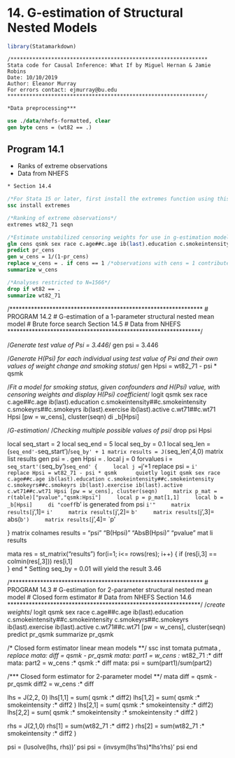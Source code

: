 # 14. G-estimation of Structural Nested Models{-}

```r
library(Statamarkdown)
```

```
/***************************************************************
Stata code for Causal Inference: What If by Miguel Hernan & Jamie Robins
Date: 10/10/2019
Author: Eleanor Murray 
For errors contact: ejmurray@bu.edu
***************************************************************/
```

```stata
*Data preprocessing***

use ./data/nhefs-formatted, clear
gen byte cens = (wt82 == .)
```

## Program 14.1
- Ranks of extreme observations
- Data from NHEFS

```stata
* Section 14.4

/*For Stata 15 or later, first install the extremes function using this code:*/
ssc install extremes 

/*Ranking of extreme observations*/
extremes wt82_71 seqn

/*Estimate unstabilized censoring weights for use in g-estimation models*/
glm cens qsmk sex race c.age##c.age ib(last).education c.smokeintensity##c.smokeintensity c.smokeyrs##c.smokeyrs ib(last).exercise ib(last).active c.wt71##c.wt71, family(binomial)
predict pr_cens
gen w_cens = 1/(1-pr_cens)
replace w_cens = . if cens == 1 /*observations with cens = 1 contribute to censoring models but not outcome model*/
summarize w_cens

/*Analyses restricted to N=1566*/
drop if wt82 == .
summarize wt82_71
```

/***************************************************************
# PROGRAM 14.2
# G-estimation of a 1-parameter structural nested mean model
# Brute force search
Section 14.5
# Data from NHEFS
***************************************************************/

/*Generate test value of Psi = 3.446*/
gen psi = 3.446

/*Generate H(Psi) for each individual using test value of Psi and their own values of weight change and smoking status*/
gen Hpsi = wt82_71 - psi * qsmk 

/*Fit a model for smoking status, given confounders and H(Psi) value, with censoring weights and display H(Psi) coefficient*/
logit qsmk sex race c.age##c.age ib(last).education c.smokeintensity##c.smokeintensity c.smokeyrs##c.smokeyrs ib(last).exercise ib(last).active c.wt71##c.wt71 Hpsi [pw = w_cens], cluster(seqn)
di _b[Hpsi]


/*G-estimation*/
/*Checking multiple possible values of psi*/
drop psi Hpsi

local seq_start = 2
local seq_end = 5
local seq_by = 0.1
local seq_len = (`seq_end'-`seq_start')/`seq_by' + 1
matrix results = J(`seq_len',4,0)
matrix list results
gen psi = .
gen Hpsi = .
local j = 0
forvalues i =  `seq_start'(`seq_by')`seq_end' {
	local j = `j'+1
	replace psi = `i'
	replace Hpsi = wt82_71 - psi * qsmk 
	quietly logit qsmk sex race c.age##c.age ib(last).education c.smokeintensity##c.smokeintensity c.smokeyrs##c.smokeyrs ib(last).exercise ib(last).active c.wt71##c.wt71 Hpsi [pw = w_cens], cluster(seqn)
	matrix p_mat = r(table)["pvalue","qsmk:Hpsi"]
	local p = p_mat[1,1]
	local b = _b[Hpsi]
	di "coeff `b' is generated from psi `i'"
	matrix results[`j',1]= `i'
	matrix results[`j',2]= `b'
	matrix results[`j',3]= abs(`b')
	matrix results[`j',4]= `p'

}
matrix colnames results = "psi" "B(Hpsi)" "AbsB(Hpsi)" "pvalue"
mat li results 

mata
res = st_matrix("results")
for(i=1; i<= rows(res); i++) { 
if (res[i,3] == colmin(res[,3])) res[i,1]	
}
end
* Setting seq_by = 0.01 will yield the result 3.46


/***************************************************************
# PROGRAM 14.3
# G-estimation for 2-parameter structural nested mean model
# Closed form estimator
# Data from NHEFS
Section 14.6
***************************************************************/
/*create weights*/
logit qsmk sex race c.age##c.age ib(last).education c.smokeintensity##c.smokeintensity c.smokeyrs##c.smokeyrs ib(last).exercise ib(last).active c.wt71##c.wt71 [pw = w_cens], cluster(seqn)  
predict pr_qsmk
summarize pr_qsmk

/* Closed form estimator linear mean models  **/
ssc inst tomata
putmata *, replace
mata: diff = qsmk - pr_qsmk
mata: part1 = w_cens :* wt82_71 :* diff
mata: part2 = w_cens :* qsmk :* diff
mata: psi = sum(part1)/sum(part2)

/*** Closed form estimator for 2-parameter model **/
mata
diff = qsmk - pr_qsmk
diff2 = w_cens :* diff

lhs = J(2,2, 0)
lhs[1,1] = sum( qsmk :* diff2)
lhs[1,2] = sum( qsmk :* smokeintensity :* diff2 )
lhs[2,1] = sum( qsmk :* smokeintensity :* diff2)
lhs[2,2] = sum( qsmk :* smokeintensity :* smokeintensity :* diff2 )
                                                                
rhs = J(2,1,0)
rhs[1] = sum(wt82_71 :* diff2 )
rhs[2] = sum(wt82_71 :* smokeintensity :* diff2 )

psi = (lusolve(lhs, rhs))'
psi
psi = (invsym(lhs'lhs)*lhs'rhs)'
psi
end

